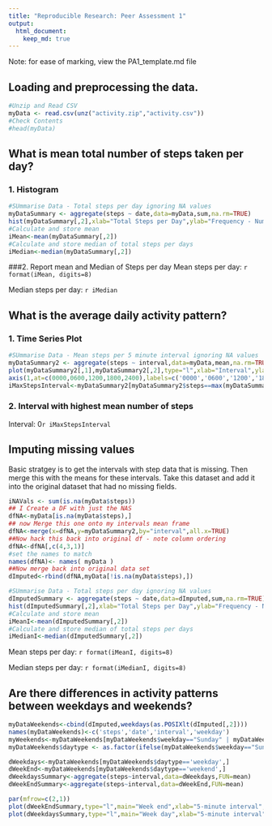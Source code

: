 ```yaml
---
title: "Reproducible Research: Peer Assessment 1"
output: 
  html_document:
    keep_md: true
---
```

Note: for ease of marking, view the PA1_template.md file

## Loading and preprocessing the data.
```r
#Unzip and Read CSV
myData <- read.csv(unz("activity.zip","activity.csv"))
#Check Contents
#head(myData)

```


## What is mean total number of steps taken per day?
### 1. Histogram
```r
#SUmmarise Data - Total steps per day ignoring NA values
myDataSummary <- aggregate(steps ~ date,data=myData,sum,na.rm=TRUE)
hist(myDataSummary[,2],xlab="Total Steps per Day",ylab="Frequency - Number of Days",main="Histogram of Frequency of Steps per Day")
#Calculate and store mean
iMean<-mean(myDataSummary[,2])
#Calculate and store median of total steps per days
iMedian<-median(myDataSummary[,2])
```
###2. Report mean and Median of Steps per day
Mean steps per day: `r format(iMean, digits=8)`

Median steps per day: `r iMedian`


## What is the average daily activity pattern?
### 1. Time Series Plot
```r
#SUmmarise Data - Mean steps per 5 minute interval ignoring NA values
myDataSummary2 <- aggregate(steps ~ interval,data=myData,mean,na.rm=TRUE)
plot(myDataSummary2[,1],myDataSummary2[,2],type="l",xlab="Interval",ylab="Mean steps",xlim=c(0, 2450),xaxt="n" )
axis(1,at=c(0000,0600,1200,1800,2400),labels=c('0000','0600','1200','1800','2400'))
iMaxStepsInterval<-myDataSummary2[myDataSummary2$steps==max(myDataSummary2$steps),1]
```
### 2. Interval with highest mean number of steps
Interval: 0`r iMaxStepsInterval`

## Imputing missing values
Basic stratgey is to get the intervals with step data that is missing. Then merge this with the means for these intervals. Take this dataset and add it into the original dataset that had no missing fields.
```r
iNAVals <- sum(is.na(myData$steps))
## I Create a DF with just the NAS
dfNA<-myData[is.na(myData$steps),]
## now Merge this one onto my intervals mean frame
dfNA<-merge(x=dfNA,y=myDataSummary2,by="interval",all.x=TRUE)
##Now hack this back into original df - note column ordering
dfNA<-dfNA[,c(4,3,1)]
#set the names to match
names(dfNA)<- names( myData ) 
##Now merge back into original data set
dImputed<-rbind(dfNA,myData[!is.na(myData$steps),])

#SUmmarise Data - Total steps per day ignoring NA values
dImputedSummary <- aggregate(steps ~ date,data=dImputed,sum,na.rm=TRUE)
hist(dImputedSummary[,2],xlab="Total Steps per Day",ylab="Frequency - Number of Days",main="Histogram of Frequency of Steps per Day - Imputed")
#Calculate and store mean
iMeanI<-mean(dImputedSummary[,2])
#Calculate and store median of total steps per days
iMedianI<-median(dImputedSummary[,2])
```
Mean steps per day: `r format(iMeanI, digits=8)`

Median steps per day: `r format(iMedianI, digits=8)`


## Are there differences in activity patterns between weekdays and weekends?
```r
myDataWeekends<-cbind(dImputed,weekdays(as.POSIXlt(dImputed[,2])))
names(myDataWeekends)<-c('steps','date','interval','weekday')
myWeekends<-myDataWeekends[myDataWeekends$weekday=="Sunday" | myDataWeekends$weekday=="Saturday",]
myDataWeekends$daytype <- as.factor(ifelse(myDataWeekends$weekday=="Sunday" | myDataWeekends$weekday=="Saturday","weekend", "weekday"))

dWeekdays<-myDataWeekends[myDataWeekends$daytype=='weekday',]
dWeekEnd<-myDataWeekends[myDataWeekends$daytype=='weekend',]
dWeekdaysSummary<-aggregate(steps~interval,data=dWeekdays,FUN=mean)
dWeekEndSummary<-aggregate(steps~interval,data=dWeekEnd,FUN=mean)

par(mfrow=c(2,1))
plot(dWeekEndSummary,type="l",main="Week end",xlab="5-minute interval",ylab="Mean steps")
plot(dWeekdaysSummary,type="l",main="Week day",xlab="5-minute interval",ylab="Mean steps")
```

